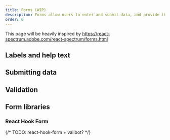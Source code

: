 ```yaml
---
title: Forms (WIP)
description: Forms allow users to enter and submit data, and provide them with feedback along the way. Hopper includes many components that integrate with HTML forms, with support for custom validation, labels, and help text.
order: 6
---
```


This page will be heavily inspired by https://react-spectrum.adobe.com/react-spectrum/forms.html

## Labels and help text

## Submitting data

## Validation

## Form libraries

### React Hook Form

{/* TODO: react-hook-form + valibot? */}
